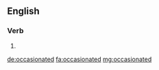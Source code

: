 ==English==

===Verb===
{{head|en}}

# {{en-past of|occasionate}}

[[de:occasionated]]
[[fa:occasionated]]
[[mg:occasionated]]
